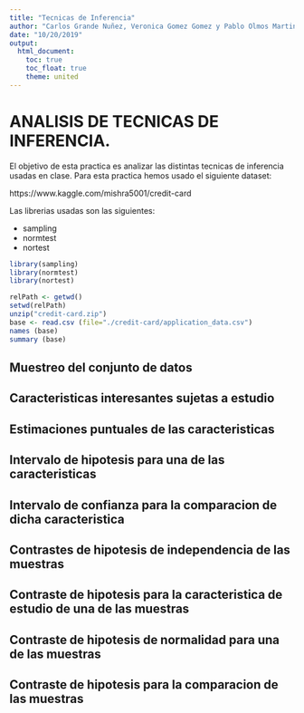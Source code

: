 ```yaml
---
title: "Tecnicas de Inferencia"
author: "Carlos Grande Nuñez, Veronica Gomez Gomez y Pablo Olmos Martinez,"
date: "10/20/2019"
output: 
  html_document:
    toc: true
    toc_float: true
    theme: united
---
```


# ANALISIS DE TECNICAS DE INFERENCIA.

El objetivo de esta practica es analizar las distintas tecnicas de inferencia usadas en clase. Para esta practica hemos usado el siguiente dataset:

https://www.kaggle.com/mishra5001/credit-card

Las librerias usadas son las siguientes:

- sampling
- normtest
- nortest

```r
library(sampling)
library(normtest)
library(nortest) 

relPath <- getwd()
setwd(relPath)
unzip("credit-card.zip")
base <- read.csv (file="./credit-card/application_data.csv")
names (base)
summary (base)
```

## Muestreo del conjunto de datos

## Caracteristicas interesantes sujetas a estudio

## Estimaciones puntuales de las caracteristicas

## Intervalo de hipotesis para una de las caracteristicas

## Intervalo de confianza para la comparacion de dicha caracteristica

## Contrastes de hipotesis de independencia de las muestras

## Contraste de hipotesis para la caracteristica de estudio de una de las muestras

## Contraste de hipotesis de normalidad para una de las muestras

## Contraste de hipotesis para la comparacion de las muestras